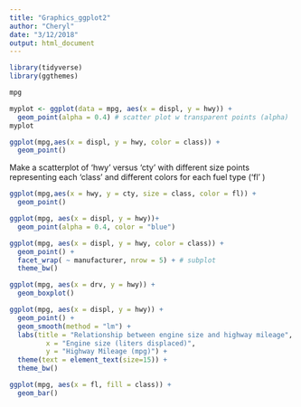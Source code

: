 ```yaml
---
title: "Graphics_ggplot2"
author: "Cheryl"
date: "3/12/2018"
output: html_document
---
```


```r
library(tidyverse)
library(ggthemes)
```

```r
mpg
```
```r
myplot <- ggplot(data = mpg, aes(x = displ, y = hwy)) +
  geom_point(alpha = 0.4) # scatter plot w transparent points (alpha) 
myplot 
```

```r
ggplot(mpg,aes(x = displ, y = hwy, color = class)) +
  geom_point()
```

Make a scatterplot of 'hwy' versus 'cty' with different size points representing each 'class' and different colors for each fuel type ('fl'
)
```r
ggplot(mpg,aes(x = hwy, y = cty, size = class, color = fl)) +
  geom_point()
```

```r
ggplot(mpg, aes(x = displ, y = hwy))+
  geom_point(alpha = 0.4, color = "blue")
```

```r
ggplot(mpg, aes(x = displ, y = hwy, color = class)) +
  geom_point() +
  facet_wrap( ~ manufacturer, nrow = 5) + # subplot
  theme_bw()
```
```r
ggplot(mpg, aes(x = drv, y = hwy)) +
  geom_boxplot()
```
```r
ggplot(mpg, aes(x = displ, y = hwy)) +
  geom_point() +
  geom_smooth(method = "lm") +
  labs(title = "Relationship between engine size and highway mileage", 
         x = "Engine size (liters displaced)",
         y = "Highway Mileage (mpg)") +
  theme(text = element_text(size=15)) + 
  theme_bw()
```
```r
ggplot(mpg, aes(x = fl, fill = class)) +
  geom_bar() 

```